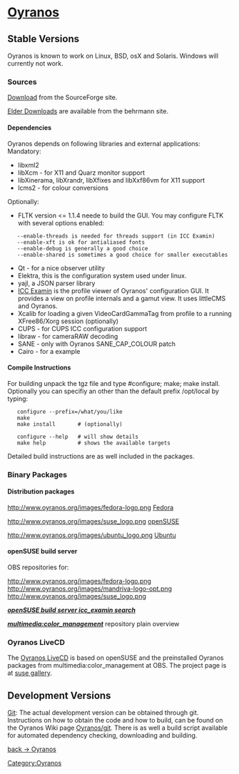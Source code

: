 <h1>[[Oyranos]]</h1>


== Stable Versions ==

Oyranos is known to work on Linux, BSD, osX and Solaris. Windows will currently not work.

=== Sources ===

[http://sourceforge.net/projects/oyranos/files/ Download] from the SourceForge site.

[http://www.behrmann.name/index.php?option=com_content&task=view&id=34&Itemid=68 Elder Downloads] are available from the behrmann site.

==== Dependencies ====

Oyranos depends on following libraries and external applications:
Mandatory:
* libxml2
* libXcm - for X11 and Quarz monitor support
* libXinerama, libXrandr, libXfixes and libXxf86vm for X11 support
* lcms2 - for colour conversions
Optionally:
* FLTK version <= 1.1.4 neede to build the GUI. You may configure FLTK with several options enabled:
    --enable-threads is needed for threads support (in ICC Examin)
    --enable-xft is ok for antialiased fonts
    --enable-debug is generally a good choice
    --enable-shared is sometimes a good choice for smaller executables
* Qt - for a nice observer utility
* Elektra, this is the configuration system used under linux.
* yajl, a JSON parser library
* [[ICC Examin/Download|ICC Examin]] is the profile viewer of Oyranos' configuration GUI. It provides a view on profile internals and a gamut view. It uses littleCMS and Oyranos.
* Xcalib for loading a given VideoCardGammaTag from profile to a running XFree86/Xorg session (optionally)
* CUPS - for CUPS ICC configuration support
* libraw - for cameraRAW decoding
* SANE - only with Oyranos SANE_CAP_COLOUR patch
* Cairo - for a example

==== Compile Instructions ====

For building unpack the tgz file and type #configure; make; make install.
Optionally you can specifiy an other than the default prefix /opt/local by typing:

    configure --prefix=/what/you/like
    make
    make install       # (optionally)

    configure --help   # will show details
    make help          # shows the available targets

Detailed build instructions are as well included in the packages.

=== Binary Packages ===
==== Distribution packages ====
http://www.oyranos.org/images/fedora-logo.png [https://admin.fedoraproject.org/pkgdb/acls/name/oyranos Fedora]

http://www.oyranos.org/images/suse_logo.png [http://software.opensuse.org/search?q=oyranos openSUSE]

http://www.oyranos.org/images/ubuntu_logo.png [http://www.ubuntuupdates.org/oyranos Ubuntu]



==== openSUSE build server ====
OBS repositories for:

http://www.oyranos.org/images/fedora-logo.png<br>

http://www.oyranos.org/images/mandriva-logo-opt.png<br>

http://www.oyranos.org/images/suse_logo.png<br>


'''''[http://software.opensuse.org/search?q=icc_examin&exclude_debug=true openSUSE build server icc_examin search]'''''

'''''[http://download.opensuse.org/repositories/multimedia:/color_management/ multimedia:color_management]''''' repository plain overview<br>


=== Oyranos LiveCD ===
The [http://sourceforge.net/projects/openicc/files/Demo/ Oyranos LiveCD] is based on openSUSE and the preinstalled Oyranos packages from multimedia:color_management at OBS. The project page is at [http://susegallery.com/a/8Kr6tw/oyranos-multimedia-113a suse gallery].

== Development Versions ==

[[Oyranos/git|Git]]: The actual development version can be obtained through git. Instructions on how to obtain the code and how to build, can be found on the Oyranos Wiki page [[Oyranos/git]]. There is as well a build script available for automated dependency checking, downloading and building.


[[Oyranos|back -> Oyranos]]
[[Category:Oyranos]]